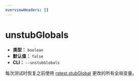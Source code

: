 ```yaml
---
overviewHeaders: []
---
```


# unstubGlobals

- **类型：** `boolean`
- **默认值：** `false`
- **CLI：** `--unstubGlobals`

每次测试时恢复之前使用 [rstest.stubGlobal](/api/rstest/utilities#rsteststubglobal) 更改的所有全局变量。
